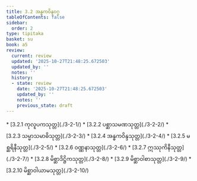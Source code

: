 ```yaml
---
title: 3.2 အန္ဓကဝိန္ဒဝဂ္ဂ
tableOfContents: false
sidebar:
  order: 2
type: tipitaka
basket: su
book: a5
review:
  current: review
  updated: '2025-10-27T21:48:25.672503'
  updated_by: ''
  notes: ''
  history:
  - state: review
    date: '2025-10-27T21:48:25.672503'
    updated_by: ''
    notes: ''
    previous_state: draft
---
```



<ReviewStatus review={frontmatter.review} showDetails={true} />

<HypothesisAnnotation frontmatter={frontmatter} />

<DynamicBreadcrumb />



<TableOfContents book="a5" section="3.2">
* [3.2.1 ကုလူပကသုတ္တ](./3-2-1/)
* [3.2.2 ပစ္ဆာသမဏသုတ္တ](./3-2-2/)
* [3.2.3 သမ္မာသမာဓိသုတ္တ](./3-2-3/)
* [3.2.4 အန္ဓကဝိန္ဒသုတ္တ](./3-2-4/)
* [3.2.5 မစ္ဆရိနီသုတ္တ](./3-2-5/)
* [3.2.6 ဝဏ္ဏနာသုတ္တ](./3-2-6/)
* [3.2.7 ဣဿုကိနီသုတ္တ](./3-2-7/)
* [3.2.8 မိစ္ဆာဒိဋ္ဌိကသုတ္တ](./3-2-8/)
* [3.2.9 မိစ္ဆာဝါစာသုတ္တ](./3-2-9/)
* [3.2.10 မိစ္ဆာဝါယာမသုတ္တ](./3-2-10/)
</TableOfContents>